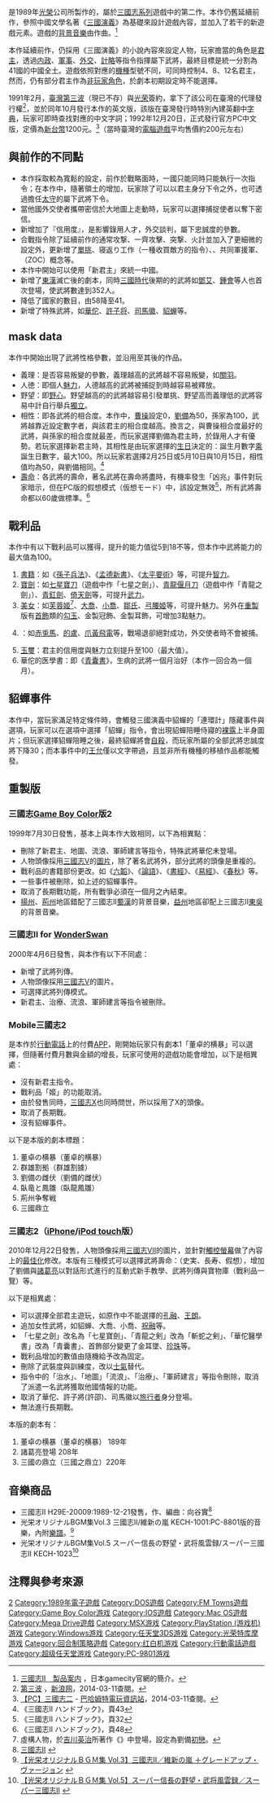 {{For|南梦宫推出的红白机游戏|三国志II 霸王的大陆}}

{{NoteTA
| G1 = Games
}}
{{Infobox VG
| title = 三國志II
| image = 三國志II.jpg
| caption =三國志II於[[Mega_Drive|Mega Drive]]版的封面
| developer = [[光榮公司|光荣]]
| publisher = {{vgrelease|WW|[[光榮公司|光荣]]|TW|[[第三波|第三波]]}}
| engine =
| series=[[三國志系列|三國志系列]]
| released={{collapsible list|title=1989年| '''PC-8801, PC-9801'''{{Vgrelease|JP|1989年}}'''FC'''{{Vgrelease|JP|1990年11月2日|NA|1991年9月}}'''超级任天堂'''{{Vgrelease|JP|1991年9月15日|NA|1991年9月)}}'''Mega Drive'''{{Vgrelease|JP|1991年12月26日}}'''Amiga'''{{Vgrelease|JP|1991年}}'''Genesis'''{{Vgrelease|NA|1991年12月25日}}'''Game Boy Color'''{{Vgrelease|JP|1999年7月30日}}'''WonderSwan'''{{Vgrelease|JP|2000年4月6日}}'''PlayStation'''{{Vgrelease|JP|2000年8月3日}}'''Windows'''{{Vgrelease|TW|1991年10月|TW|1992年12月20日<small>（中文版）</small>|JP|2000年12月15日}} '''iOS'''{{Vgrelease|WW|2010年12月22日}}'''任天堂3DS'''{{Vgrelease|JP|2015年8月6日}} }}
| genre = [[回合制策略遊戲|回合制策略]]
| modes = [[单人电子游戏|单人电子游戏]]，[[多人電子遊戲|多人電子遊戲]]（最大8人，[[Windows|Windows]]版12人）
| platforms = [[MS-DOS|MS-DOS]]、[[PC-8801|PC-8801]]、[[NEC_PC-9801|PC-9801]]、[[MSX2|MSX2]]、[[Amiga|Amiga]]、[[FC游戏机|FC]]、[[超级任天堂|超级任天堂]]、[[Mega_Drive|Mega Drive]]、[[WonderSwan|WonderSwan]]、[[Game_Boy_Color|Game Boy Color]]、[[PlayStation|PlayStation]]、[[Windows|Windows]]、[[手机|手机]]、[[iOS|iOS]]、[[任天堂3DS|任天堂3DS]]
}}

{{Vgname|三國志II|ja=三國志II|en=Romance of the Three Kingdoms II}}是1989年[[光榮公司|光榮]]公司所製作的{{link-ja|歷史模擬遊戲|歴史シミュレーションゲーム}}，屬於[[三國志系列|三國志系列]]遊戲中的第二作。本作仍舊延續前作，參照中國文學名著《[[三國演義|三國演義]]》為基礎來設計遊戲內容，並加入了若干的新遊戲元素。遊戲的[[背景音樂|背景音樂]]由{{link-ja|向谷實|向谷実}}作曲。<ref>[https://www.gamecity.ne.jp/products/products/ee/Rlsan2.htm 三國志II　製品案内] {{Wayback|url=https://www.gamecity.ne.jp/products/products/ee/Rlsan2.htm |date=20150101010904 }}，日本gamecity官網的簡介。{{ja}}</ref>

本作延續前作，仍採用《三國演義》的小說內容來設定人物，玩家擔當的角色是[[君主|君主]]，透過[[内政|内政]]、[[軍事|軍事]]、[[外交|外交]]、[[戰略|計略]]等指令指揮屬下武將，最終目標是統一分割為41國的中國全土。遊戲依照對應的[[電子遊戲機|機種]]型號不同，可同時控制4、8、12名君主，然而，仍有部分君主作為[[非玩家角色|非玩家角色]]，於劇本初期設定時不能選擇。

1991年2月，[[臺灣|臺灣]][[第三波文化事業股份有限公司|第三波]]（現已不存）與[[光榮公司|光荣]]簽約，拿下了該公司在臺灣的代理發行權<ref>[http://games.sina.com.cn/guancha/thirdware/dshj.shtml 第三波] {{Wayback|url=http://games.sina.com.cn/guancha/thirdware/dshj.shtml |date=20140311110122 }}，[[新浪网|新浪网]]，2014-03-11查閱。{{zh-cn}}</ref>，並於同年10月發行本作的英文版，該版在臺灣發行時特別內建英翻中[[字典|字典]]，玩家可即時查找對應的中文字詞；1992年12月20日，正式發行官方PC中文版，定價為[[新台幣|新台幣]]1200元。<ref>[http://acg.gamer.com.tw/acgDetail.php?s=23068 【PC】三國志二] {{Wayback|url=http://acg.gamer.com.tw/acgDetail.php?s=23068 |date=20140311121527 }}- [[巴哈姆特電玩資訊站|巴哈姆特電玩資訊站]]，2014-03-11查閱。{{zh-tw}}</ref>（當時臺灣的[[電腦遊戲|電腦遊戲]]平均售價約200元左右）

== 與前作的不同點 ==

* 本作採取較為寬鬆的設定，前作於戰略面時，一國只能同時只能執行一次指令；在本作中，隨著領土的增加，玩家除了可以以君主身分下令之外，也可透過擔任[[太守|太守]]的屬下武將下令。
* 當他國外交使者攜帶密信於大地圖上走動時，玩家可以選擇捕捉使者以奪下密信。
* 新增加了『信用度』，是影響錄用人才，外交談判，屬下忠誠度的參數。
* 合戰指令除了延續前作的通常攻撃、一齊攻擊、突撃、火計並加入了更細微的設定外，更新增了[[單挑|單挑]]、寝返り工作（一種收買敵方的指令）、{{link-ja|伏兵|伏兵}}、共同軍援軍、{{link-en|控制區|Zone of control}}（ZOC）概念等。
* 本作中開始可以使用「新君主」來統一中國。
* 新增了[[東漢|東漢]]滅亡後的劇本，同時[[三國時代|三國時代]]後期的的武將如[[鄧艾|鄧艾]]、[[鍾會|鍾會]]等人也首次登場，使武將數達到352人。
* 降低了國家的數目，由58降至41。
* 新增了特殊武將，如[[華佗|華佗]]、[[許子将|許子将]]、[[司馬徽|司馬徽]]、[[貂蝉|貂蝉]]等。

== mask data ==

本作中開始出現了武將性格參數，並沿用至其後的作品。

* 義理：是否容易叛變的參數，義理越高的武將越不容易叛變，如[[關羽|關羽]]。
* 人徳：即個人[[魅力|魅力]]，人德越高的武將被捕捉到時越容易被釋放。
* 野望：即[[野心|野心]]。野望越高的的武將越容易引發單挑、野望高而義理低的武將容易中計自行舉兵[[獨立|獨立]]。
* 相性：即各武將的相合度。本作中，[[曹操|曹操]]設定0，[[劉備|劉備]]為50，孫家為100，武將越靠近設定數字者，與該君主的相合度越高。換言之，與曹操相合度最好的武將，與孫家的相合度就最差，而玩家選擇劉備為君主時，於錄用人才有優勢。若玩家選擇新君主時，其相性是由玩家選擇的[[生日|生日]]決定的：誕生月數字[[乘|乘]]誕生日數字，最大100。所以玩家若選擇2月25日或5月10日與10月15日，相性值均為50，與劉備相同。<ref>《三國志II ハンドブック》，頁43</ref>
* [[壽命|壽命]]：各武將的壽命，著名武將在壽命將盡時，有機率發生「凶兆」事件對玩家暗示，但在PC版的假想模式（仮想モード）中，該設定無效<ref>《三國志II ハンドブック》，頁32</ref>，所有武將壽命都以60歲做標準。<ref>《三國志II ハンドブック》，頁48</ref>

== 戰利品 ==

本作中有以下戰利品可以獲得，提升的能力值從5到18不等，但本作中武將能力的最大值為100。

# [[書籍|書籍]]：如《[[孫子兵法|孫子兵法]]》、《[[孟德新書|孟德新書]]》、《[[太平要術|太平要術]]》等，可提升[[智力|智力]]。
# [[劍|寶劍]]：如[[七星寶刀|七星寶刀]]（遊戲中作「七星之劍」）、[[青龍偃月刀|青龍偃月刀]]（遊戲中作「青龍之劍」）、[[青釭劍|青釭劍]]、[[倚天劍|倚天劍]]等，可提升[[武力|武力]]。
# [[美女|美女]]：如[[芙蓉姬|芙蓉姬]]<ref>虛構人物，於[[吉川英治|吉川英治]]所著作《{{link-ja|吉川三國志|三国志 (吉川英治)}}》中登場，設定為劉備[[初戀|初戀]]。</ref>、[[大喬|大喬]]、[[小喬|小喬]]、[[張濟_(武威)#家庭|鄒氏]]、[[孫夫人|弓腰姬]]等，可提升魅力。另外在[[重製|重製]]版有[[首飾|首飾]]類的[[勾玉|勾玉]]、金製冠飾、金製耳飾，可增加3點魅力。
# {{link-en|名馬列表|List of historical horses|名馬}}：如[[赤兎馬|赤兎馬]]、[[的盧|的盧]]、[[爪黃飛電|爪黃飛電]]等，戰場退卻絕對成功，外交使者時不會被捕。
# [[玉璽|玉璽]]：君主的信用度與魅力立刻提升至100（最大值）。
# 華佗的医學書：即《[[青囊書|青囊書]]》，生病的武將一個月治好（本作一回合為一個月）。

== 貂蟬事件 ==

本作中，當玩家滿足特定條件時，會觸發三國演義中貂蟬的「連環計」隱藏事件與選項，玩家可以在選項中選擇「貂蟬」指令，會出現貂蟬陪睡侍寢的[[裸露|裸露]]上半身圖片；但玩家選擇貂蟬陪睡之後，最終貂蟬將會[[自殺|自殺]]，而玩家所屬的全部武將忠誠度將下降30；而本事件中的[[王允|王允]]僅以文字帶過，且並非所有機種的移植作品都能觸發。

== 重製版 ==

=== 三國志[[Game_Boy_Color|Game Boy Color]]版2 ===

1999年7月30日發售，基本上與本作大致相同，以下為相異點：

* 刪除了新君主、地圖、流浪、軍師建言等指令，特殊武將華佗未登場。
* 人物頭像採用[[三國志V|三國志V]]的[[圖片|圖片]]，除了著名武將外，部分武將的頭像是重複的。
* 戰利品的書籍部份更改。如《[[六韜|六韜]]》、《[[論語|論語]]》、《[[書經|書經]]》、《[[易經|易經]]》、《[[春秋_(史書)|春秋]]》等。
* 一些事件被刪除，如上述的貂蟬事件。
* 取消了長期戰功能，所有戰爭必須在一個月之內結束。
* [[揚州|揚州]]、[[荊州|荊州]]地區錯配了三國志II[[蜀漢|蜀漢]]的背景音樂，[[益州|益州]]地區卻配上三國志II[[東吳|東吳]]的背景音樂。

=== 三國志II for [[WonderSwan|WonderSwan]] ===

2000年4月6日發售，與本作有以下不同處：

* 新增了武將列傳。
* 人物頭像採用[[三國志V|三國志V]]的圖片。
* 可選擇武將列傳模式。
* 新君主、治療、流浪、軍師建言等指令被刪除。

=== Mobile三國志2 ===

是本作於[[行動電話|行動電話]]上的付費[[APP|APP]]，剛開始玩家只有劇本1「董卓的横暴」可以選擇，但隨著付費月數與金額的增長，玩家可使用的遊戲功能會增加，以下是相異處：

* 沒有新君主指令。
* 戰利品「姬」的功能取消。
* 由於發售同時，[[三國志X|三國志X]]也同時問世，所以採用了X的頭像。
* 取消了長期戰。
* 沒有貂蟬事件。

以下是本版的劇本標題：

# 董卓の横暴（董卓的横暴）
# 群雄割拠（群雄割據）
# 劉備の雌伏（劉備的雌伏）
# 臥竜と鳳雛（臥龍鳳雛）
# 荊州争奪戦
# 三國鼎立

=== 三國志2（[[iPhone|iPhone]]/[[iPod_touch|iPod touch]]版） ===

2010年12月22日發售，人物頭像採用[[三國志VII|三國志VII]]的圖片，並針對[[觸控螢幕|觸控螢幕]]做了內容上的[[最佳化|最佳化]]修改。本版有三種模式可以選擇武將壽命：（史実、長寿、假想），增加了劉備與[[諸葛亮|諸葛亮]]以對話形式進行的互動式新手教學、武將列傳與寶物庫（戰利品一覽）等。

以下是相異處：

* 可以選擇全部君主遊玩，如原作中不能選擇的[[孔融|孔融]]、[[王朗|王朗]]。
* 追加女性武將，如貂蝉、大喬、小喬、[[祝融|祝融]]等。
* 「七星之劍」改名為「七星寶劍」、「青龍之剣」改為「斬蛇之剣」、「華佗醫學書」改為「青囊書」、首飾部分變更了金耳墜、[[珍珠|珍珠]]等。
* 戰利品增加的數值由隨機給予改為固定。
* 刪除了武裝度與訓練度，改以[[士氣|士氣]]替代。
* 指令中的「治水」、「地圖」「流浪」、「治療」、「軍師建言」等指令刪除，取消了派遣一名武將獲取他國情報的功能。
* 取消了華佗、許子將(許邵)、司馬徽以[[旅行者|旅行者]]身分登場。
* 無法進行長期戰。

本版的劇本有：

# 董卓の横暴（董卓的横暴） 189年
# 諸葛亮登場 208年
# 三國の鼎立（三國之鼎立）220年

== 音樂商品 ==

* 三國志II H29E-20009:1989-12-21發售，作、編曲：向谷實<ref>[http://www.gamecity.ne.jp/media/cd/sw/sangokusi/san2.htm 三國志II] {{Wayback|url=http://www.gamecity.ne.jp/media/cd/sw/sangokusi/san2.htm |date=20150924020749 }}{{ja}}</ref>
* 光栄オリジナルBGM集Vol.3 三國志II/維新の嵐 KECH-1001:PC-8801版的音樂，內附[[樂譜|樂譜]]。<ref>[http://www.gamecity.ne.jp/media/cd/bgm/bgm03.htm 【光栄オリジナルＢＧＭ集 Vol.3】三國志II／維新の嵐 ＋グレードアップ・ヴァージョン] {{Wayback|url=http://www.gamecity.ne.jp/media/cd/bgm/bgm03.htm |date=20140220063111 }}{{ja}}</ref>
* 光栄オリジナルBGM集Vol.5 スーパー信長の野望・武将風雲録/スーパー三國志II KECH-1023<ref>[http://www.gamecity.ne.jp/media/cd/bgm/bgm05.htm 【光栄オリジナルＢＧＭ集 Vol.5】スーパー信長の野望・武将風雲録／スーパー三國志II] {{Wayback|url=http://www.gamecity.ne.jp/media/cd/bgm/bgm05.htm |date=20150924020747 }}{{ja}}</ref>

== 注釋與參考來源 ==
{{Translation/Ref|ja|三國志II}}
{{reflist|30em}}

{{三國志系列}}

{{DEFAULTSORT:Sangoukushi 2}}
[[Category:三國志系列|2]]
[[Category:1989年電子遊戲|Category:1989年電子遊戲]]
[[Category:DOS遊戲|Category:DOS遊戲]]
[[Category:FM_Towns遊戲|Category:FM Towns遊戲]]
[[Category:Game_Boy_Color游戏|Category:Game Boy Color游戏]]
[[Category:IOS遊戲|Category:IOS遊戲]]
[[Category:Mac_OS遊戲|Category:Mac OS遊戲]]
[[Category:Mega_Drive遊戲|Category:Mega Drive遊戲]]
[[Category:MSX游戏|Category:MSX游戏]]
[[Category:PlayStation_(游戏机)游戏|Category:PlayStation (游戏机)游戏]]
[[Category:Windows游戏|Category:Windows游戏]]
[[Category:任天堂3DS游戏|Category:任天堂3DS游戏]]
[[Category:光荣特库摩游戏|Category:光荣特库摩游戏]]
[[Category:回合制策略遊戲|Category:回合制策略遊戲]]
[[Category:红白机游戏|Category:红白机游戏]]
[[Category:行動電話遊戲|Category:行動電話遊戲]]
[[Category:超级任天堂游戏|Category:超级任天堂游戏]]
[[Category:PC-9801游戏|Category:PC-9801游戏]]